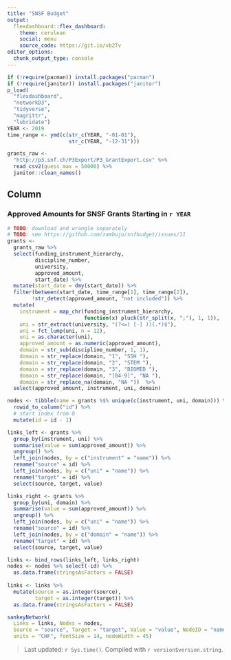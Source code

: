 ```yaml
---
title: "SNSF Budget"
output: 
  flexdashboard::flex_dashboard:
    theme: cerulean
    social: menu
    source_code: https://git.io/vb2Tv
editor_options: 
  chunk_output_type: console
---
```


```r
if (!require(pacman)) install.packages("pacman")
if (!require(janitor)) install.packages("janitor")
p_load(
  "flexdashboard", 
  "networkD3",
  "tidyverse", 
  "magrittr",
  "lubridate")
YEAR <- 2019
time_range <- ymd(c(str_c(YEAR, "-01-01"), 
                    str_c(YEAR, "-12-31")))
```

```r
grants_raw <- 
  "http://p3.snf.ch/P3Export/P3_GrantExport.csv" %>%
  read_csv2(guess_max = 50000) %>% 
  janitor::clean_names()
```

Column
-------------------------------------

### Approved Amounts for SNSF Grants Starting in `r YEAR`


```r
# TODO: download and wrangle separately
# TODO: see https://github.com/zambujo/snfbudget/issues/11
grants <- 
  grants_raw %>%
  select(funding_instrument_hierarchy,
         discipline_number,
         university,
         approved_amount, 
         start_date) %>%
  mutate(start_date = dmy(start_date)) %>% 
  filter(between(start_date, time_range[1], time_range[2]), 
        !str_detect(approved_amount, "not included")) %>%
  mutate(
    instrument = map_chr(funding_instrument_hierarchy, 
                         function(x) pluck(str_split(x, ";"), 1, 1)),
    uni = str_extract(university, "(?<=( [-] ))(.*)$"),
    uni = fct_lump(uni, n = 12),
    uni = as.character(uni),
    approved_amount = as.numeric(approved_amount),
    domain = str_sub(discipline_number, 1, 1),
    domain = str_replace(domain, "1", "SSH "),
    domain = str_replace(domain, "2", "STEM "),
    domain = str_replace(domain, "3", "BIOMED "),
    domain = str_replace(domain, "[04-9]", "NA "),
    domain = str_replace_na(domain, "NA "))  %>%
  select(approved_amount, instrument, uni, domain)

nodes <- tibble(name = grants %$% unique(c(instrument, uni, domain))) %>%
  rowid_to_column("id") %>%
  # start index from 0
  mutate(id = id - 1)

links_left <- grants %>%
  group_by(instrument, uni) %>%
  summarise(value = sum(approved_amount)) %>%
  ungroup() %>%
  left_join(nodes, by = c("instrument" = "name")) %>%
  rename("source" = id) %>%
  left_join(nodes, by = c("uni" = "name")) %>%
  rename("target" = id) %>%
  select(source, target, value)

links_right <- grants %>%
  group_by(uni, domain) %>%
  summarise(value = sum(approved_amount)) %>%
  ungroup() %>%
  left_join(nodes, by = c("uni" = "name")) %>%
  rename("source" = id) %>%
  left_join(nodes, by = c("domain" = "name")) %>%
  rename("target" = id) %>%
  select(source, target, value)

links <- bind_rows(links_left, links_right)
nodes <- nodes %>% select(-id) %>%
  as.data.frame(stringsAsFactors = FALSE)
  
links <- links %>%
  mutate(source = as.integer(source),
         target = as.integer(target)) %>%
  as.data.frame(stringsAsFactors = FALSE)

sankeyNetwork(
  Links = links, Nodes = nodes, 
  Source = "source", Target = "target", Value = "value", NodeID = "name",
  units = "CHF", fontSize = 14, nodeWidth = 45)

```

> Last updated: `r Sys.time()`. Compiled with `r version$version.string`.
